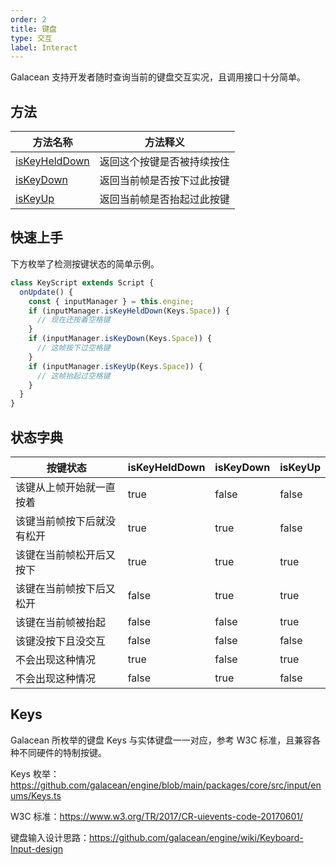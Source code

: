 ```yaml
---
order: 2
title: 键盘
type: 交互
label: Interact
---
```


Galacean 支持开发者随时查询当前的键盘交互实况，且调用接口十分简单。

## 方法

| 方法名称                                               | 方法释义                   |
| ------------------------------------------------------ | -------------------------- |
| [isKeyHeldDown](/apis/core/#InputManager-isKeyHeldDown) | 返回这个按键是否被持续按住 |
| [isKeyDown](/apis/core/#InputManager-isKeyDown)         | 返回当前帧是否按下过此按键 |
| [isKeyUp](/apis/core/#InputManager-isKeyUp)             | 返回当前帧是否抬起过此按键 |

## 快速上手

下方枚举了检测按键状态的简单示例。

```typescript
class KeyScript extends Script {
  onUpdate() {
    const { inputManager } = this.engine;
    if (inputManager.isKeyHeldDown(Keys.Space)) {
      // 现在还按着空格键
    }
    if (inputManager.isKeyDown(Keys.Space)) {
      // 这帧按下过空格键
    }
    if (inputManager.isKeyUp(Keys.Space)) {
      // 这帧抬起过空格键
    }
  }
}
```

## 状态字典

| 按键状态                   | isKeyHeldDown | isKeyDown | isKeyUp |
| -------------------------- | ------------- | --------- | ------- |
| 该键从上帧开始就一直按着   | true          | false     | false   |
| 该键当前帧按下后就没有松开 | true          | true      | false   |
| 该键在当前帧松开后又按下   | true          | true      | true    |
| 该键在当前帧按下后又松开   | false         | true      | true    |
| 该键在当前帧被抬起         | false         | false     | true    |
| 该键没按下且没交互         | false         | false     | false   |
| 不会出现这种情况           | true          | false     | true    |
| 不会出现这种情况           | false         | true      | false   |

## Keys

Galacean 所枚举的键盘 Keys 与实体键盘一一对应，参考 W3C 标准，且兼容各种不同硬件的特制按键。

Keys 枚举：https://github.com/galacean/engine/blob/main/packages/core/src/input/enums/Keys.ts

W3C 标准：https://www.w3.org/TR/2017/CR-uievents-code-20170601/

键盘输入设计思路：https://github.com/galacean/engine/wiki/Keyboard-Input-design

